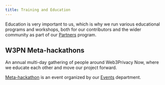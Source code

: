 ```yaml
---
title: Training and Education
---
```



Education is very important to us, which is why we run various educational programs and workshops, both for our contributors and the wider community as part of our [Partners](/partners) program. 

## W3PN Meta-hackathons

An annual multi-day gathering of people around Web3Privacy Now, where we educate each other and move our project forward.

[Meta-hackathon](/events/types/#meta-hackathon) is an event organized by our [Events](/events) department.

<LinkCard title="List of W3PN meta-hackathons" href="https://web3privacy.info/events/meta-hackathon/" />
